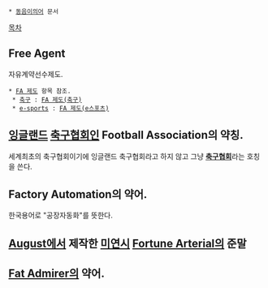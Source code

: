  * [[동음이의어]] 문서

[[목차]]

== Free Agent ==
자유계약선수제도.

 * [[FA 제도]] 항목 참조.
  * [[축구]] : [[FA 제도(축구)]]
  * [[e-sports]] : [[FA 제도(e스포츠)]]

== [[잉글랜드]] [[축구협회]]인 Football Association의 약칭. ==
세계최초의 축구협회이기에 잉글랜드 축구협회라고 하지 않고 그냥 '''[[축구협회]]'''라는 호칭을 쓴다.

== Factory Automation의 약어. ==
한국용어로 "공장자동화"를 뜻한다.

== [[August]]에서 제작한 [[미연시]] [[Fortune Arterial]]의 준말 ==

== [[Fat Admirer]]의 약어. ==

